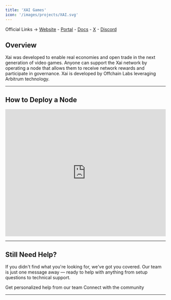 ```yaml
---
title: 'XAI Games'
icon: '/images/projects/XAI.svg'
---
```


Official Links → [Website](https://xai.games/) - [Portal](https://sentry.xai.games/) - [Docs](https://xai-foundation.gitbook.io/xai-network) - [X](https://x.com/XAI_GAMES) - [Discord](https://discord.com/invite/xaigames)

## Overview

Xai was developed to enable real economies and open trade in the next generation of video games. Anyone can support the Xai network by operating a node that allows them to receive network rewards and participate in governance. Xai is developed by Offchain Labs leveraging Arbitrum technology.

---
## How to Deploy a Node
<Frame caption="">
  <iframe 
    width="100%" 
    height="400" 
    src="https://www.youtube.com/embed/ETxm-bB93KE?modestbranding=1&rel=0&showinfo=0&controls=1&iv_load_policy=3" 
    title="XAI Games Sentry Node" 
    frameBorder="0" 
    allow="accelerometer; autoplay; clipboard-write; encrypted-media; gyroscope; picture-in-picture" 
    allowFullScreen>
  </iframe>
</Frame>


---

## Still Need Help?

If you didn't find what you're looking for, we've got you covered. Our team is just one message away — ready to help with anything from setup questions to technical support.

<CardGroup cols={2}>
  <Card title="Open Support Ticket" icon="rectangle-stack" href="https://discord.com/channels/1217243890352914552/1220638161407836241">
    Get personalized help from our team
  </Card>
  <Card title="Join Discord" icon="message-circle" href="https://discord.com/invite/JDkD4EaqcZ">
    Connect with the community
  </Card>
</CardGroup>

--- 